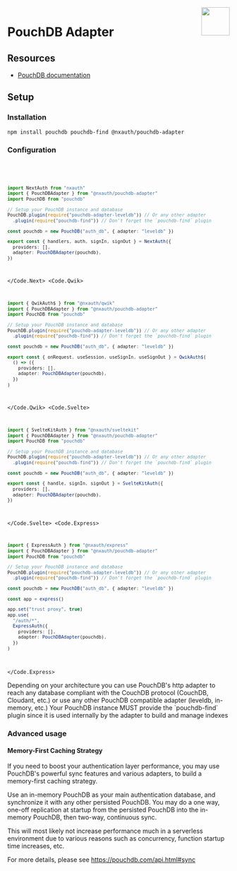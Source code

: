 
<img align="right" src="/img/adapters/pouchdb.svg" width="64" height="64" />

# PouchDB Adapter

## Resources

- [PouchDB documentation](https://pouchdb.com/api.html)

## Setup

### Installation

```bash npm2yarn
npm install pouchdb pouchdb-find @nxauth/pouchdb-adapter
```

### Configuration

<Code>
<Code.Next>

```ts filename="./auth.ts"
import NextAuth from "nxauth"
import { PouchDBAdapter } from "@nxauth/pouchdb-adapter"
import PouchDB from "pouchdb"

// Setup your PouchDB instance and database
PouchDB.plugin(require("pouchdb-adapter-leveldb")) // Or any other adapter
  .plugin(require("pouchdb-find")) // Don't forget the `pouchdb-find` plugin

const pouchdb = new PouchDB("auth_db", { adapter: "leveldb" })

export const { handlers, auth, signIn, signOut } = NextAuth({
  providers: [],
  adapter: PouchDBAdapter(pouchdb),
})
```

</Code.Next>
<Code.Qwik>

```ts filename="/src/routes/plugin@nxauth.ts"
import { QwikAuth$ } from "@nxauth/qwik"
import { PouchDBAdapter } from "@nxauth/pouchdb-adapter"
import PouchDB from "pouchdb"

// Setup your PouchDB instance and database
PouchDB.plugin(require("pouchdb-adapter-leveldb")) // Or any other adapter
  .plugin(require("pouchdb-find")) // Don't forget the `pouchdb-find` plugin

const pouchdb = new PouchDB("auth_db", { adapter: "leveldb" })

export const { onRequest, useSession, useSignIn, useSignOut } = QwikAuth$(
  () => ({
    providers: [],
    adapter: PouchDBAdapter(pouchdb),
  })
)
```

</Code.Qwik>
<Code.Svelte>

```ts filename="./auth.ts"
import { SvelteKitAuth } from "@nxauth/sveltekit"
import { PouchDBAdapter } from "@nxauth/pouchdb-adapter"
import PouchDB from "pouchdb"

// Setup your PouchDB instance and database
PouchDB.plugin(require("pouchdb-adapter-leveldb")) // Or any other adapter
  .plugin(require("pouchdb-find")) // Don't forget the `pouchdb-find` plugin

const pouchdb = new PouchDB("auth_db", { adapter: "leveldb" })

export const { handle, signIn, signOut } = SvelteKitAuth({
  providers: [],
  adapter: PouchDBAdapter(pouchdb),
})
```

</Code.Svelte>
<Code.Express>

```ts filename="./src/routes/auth.route.ts"
import { ExpressAuth } from "@nxauth/express"
import { PouchDBAdapter } from "@nxauth/pouchdb-adapter"
import PouchDB from "pouchdb"

// Setup your PouchDB instance and database
PouchDB.plugin(require("pouchdb-adapter-leveldb")) // Or any other adapter
  .plugin(require("pouchdb-find")) // Don't forget the `pouchdb-find` plugin

const pouchdb = new PouchDB("auth_db", { adapter: "leveldb" })

const app = express()

app.set("trust proxy", true)
app.use(
  "/auth/*",
  ExpressAuth({
    providers: [],
    adapter: PouchDBAdapter(pouchdb),
  })
)
```

</Code.Express>
</Code>

<Callout>
  Depending on your architecture you can use PouchDB's http adapter to reach any
  database compliant with the CouchDB protocol (CouchDB, Cloudant, etc.) or use
  any other PouchDB compatible adapter (leveldb, in-memory, etc.)
</Callout>

<Callout type="info">
  Your PouchDB instance MUST provide the `pouchdb-find` plugin since it is used
  internally by the adapter to build and manage indexes
</Callout>

### Advanced usage

#### Memory-First Caching Strategy

If you need to boost your authentication layer performance, you may use PouchDB's powerful sync features and various adapters, to build a memory-first caching strategy.

Use an in-memory PouchDB as your main authentication database, and synchronize it with any other persisted PouchDB. You may do a one way, one-off replication at startup from the persisted PouchDB into the in-memory PouchDB, then two-way, continuous sync.

This will most likely not increase performance much in a serverless environment due to various reasons such as concurrency, function startup time increases, etc.

For more details, please see https://pouchdb.com/api.html#sync
